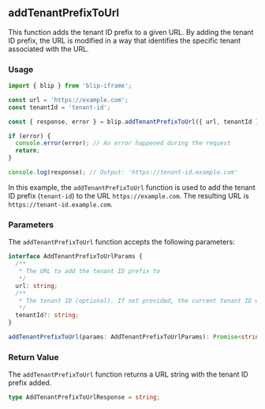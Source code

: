 

## addTenantPrefixToUrl

This function adds the tenant ID prefix to a given URL. By adding the tenant ID prefix,
the URL is modified in a way that identifies the specific tenant associated with the URL.

### Usage

```ts
import { blip } from 'blip-iframe';

const url = 'https://example.com';
const tenantId = 'tenant-id';

const { response, error } = blip.addTenantPrefixToUrl({ url, tenantId });

if (error) {
  console.error(error); // An error happened during the request
  return;
}

console.log(response); // Output: 'https://tenant-id.example.com'
```

In this example, the `addTenantPrefixToUrl` function is used to add the tenant ID prefix (`tenant-id`)
to the URL `https://example.com`. The resulting URL is `https://tenant-id.example.com`.

### Parameters

The `addTenantPrefixToUrl` function accepts the following parameters:

```ts
interface AddTenantPrefixToUrlParams {
  /**
   * The URL to add the tenant ID prefix to
   */
  url: string;
  /**
   * The tenant ID (optional). If not provided, the current tenant ID will be used.
   */
  tenantId?: string;
}

addTenantPrefixToUrl(params: AddTenantPrefixToUrlParams): Promise<string>;
```

### Return Value

The `addTenantPrefixToUrl` function returns a URL string with the tenant ID prefix added.

```ts
type AddTenantPrefixToUrlResponse = string;
```
